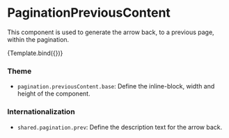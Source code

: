 
<Meta
  title="Components/Pagination/PaginationPreviousContent"
  component={PaginationPreviousContent}
/>

# PaginationPreviousContent

This component is used to generate the arrow back, to a previous page, within the pagination.


<Canvas>
  <Story name="Default">{Template.bind({})}</Story>
</Canvas>

### Theme

- `pagination.previousContent.base`: Define the inline-block, width and height of the component.

### Internationalization

- `shared.pagination.prev`: Define the description text for the arrow back.
